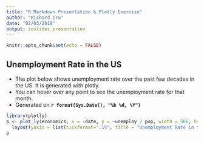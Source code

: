 ```yaml
---
title: "R Markdown Presentation & Plotly Exercise"
author: "Richard Iru"
date: "02/03/2018"
output: ioslides_presentation
---
```


```r
knitr::opts_chunk$set(echo = FALSE)
```

## Unemployment Rate in the US

* The plot below shows unemployment rate over the past few decades in the US. It is generated with plotly. 
* You can hover over any point to see the unemployment rate for that month. 
* Generated on **`r format(Sys.Date(), "%b %d, %Y")`**

```r
library(plotly)
p <- plot_ly(economics, x = ~date, y = ~unemploy / pop, width = 500, height = 300) %>%
  layout(yaxis = list(tickformat=".1%", title = "Unemployment Rate in the US"), xaxis = list(title = "Year / Month"))
p
```
